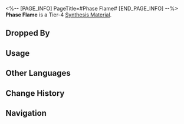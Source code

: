<%-- [PAGE_INFO]
PageTitle=#Phase Flame#
[END_PAGE_INFO] --%>
{{Item Infobox
|id          = 183002
|image       = Item Phase Flame.png
|type        = Synthesis Material
|invCategory = Other Materials
|rarity      = 4
|effect      = Tier 4 Synthesis Material
|description = Sserkal, #29 of the Genius Society, only lived 29 days by human measures of time. Despite that, she put her short life as a spider to good use, inventing new technologies that would have taken the spider-kind thousands of years to develop. Of all her inventions, the most famous must be the technique known as Phase Change.<br />What people don't know is that this technique was first applied to experiments with ions. She successfully created Phase Flame, which almost immediately changed to another phase. By the time the Flame returned to the Sserkal Phase, our genius had already passed away. She tried to harness the Flame but had too little time to do so. Thus, the Phase Flame continued to change between phases across different worlds, leaving behind the seeds of flame.
|source1     = [[Robot Settlement: Automatons or other enemies]]
}}
{{Description|''"Sserkal's life was remarkable. She was smart, kindhearted, and above all, humble. She remained curious and inquisitive, asking her final question in the club on the last day of her life, the answer to which has not been found to this day."''}}
'''Phase Flame''' is a Tier-4 [[Synthesis Material]].

==Dropped By==
{{Dropped By}}

==Usage==
{{Craft Usage}}

==Other Languages==
{{Other Languages
|en   = Phase Flame
|zhs  = 相位灵火
|zht  = 相位靈火
|ja   = 位相霊火
|ko   = 위상의 불꽃
|es   = Llama de fase
|fr   = Flamme de phase
|ru   = Фазовое пламя
|th   = มิติเปลวเพลิง
|vi   = Linh Hỏa
|de   = Phasenflamme
|id   = Phase Flame
|pt   = Chama de Fases
}}

==Change History==
{{Change History|2.0}}

==Navigation==
{{Synthesis Material Navbox}}
